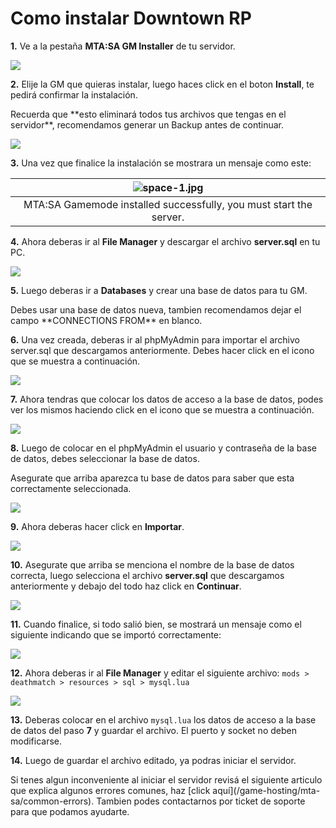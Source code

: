 # Como instalar Downtown RP


**1.** Ve a la pestaña **MTA:SA GM Installer** de tu servidor.

![](https://i.imgur.com/9usqk4d.png)

**2.** Elije la GM que quieras instalar, luego haces click en el boton **Install**, te pedirá confirmar la instalación.

<Callout type="warning">
Recuerda que **esto eliminará todos tus archivos que tengas en el servidor**, recomendamos generar un Backup antes de continuar.
</Callout>

![](https://i.imgur.com/Qiiayq2.png)

**3.** Una vez que finalice la instalación se mostrara un mensaje como este:

| ![space-1.jpg](https://i.imgur.com/ItwX4qu.png) | 
|:--:| 
| MTA:SA Gamemode installed successfully, you must start the server. |

**4.** Ahora deberas ir al **File Manager** y descargar el archivo **server.sql** en tu PC.

![](https://i.imgur.com/BgYqS22.png)

**5.** Luego deberas ir a **Databases** y crear una base de datos para tu GM.

<Callout type="info">
Debes usar una base de datos nueva, tambien recomendamos dejar el campo **CONNECTIONS FROM** en blanco.
</Callout>

**6.** Una vez creada, deberas ir al phpMyAdmin para importar el archivo server.sql que descargamos anteriormente. Debes hacer click en el icono que se muestra a continuación.

![](https://i.imgur.com/jb32AKv.png)

**7.** Ahora tendras que colocar los datos de acceso a la base de datos, podes ver los mismos haciendo click en el icono que se muestra a continuación.

![](https://i.imgur.com/4u0xPts.png)

**8.** Luego de colocar en el phpMyAdmin el usuario y contraseña de la base de datos, debes seleccionar la base de datos.

<Callout type="info">
Asegurate que arriba aparezca tu base de datos para saber que esta correctamente seleccionada.
</Callout>

![](https://i.imgur.com/bwx2qcp.png)

**9.** Ahora deberas hacer click en **Importar**.

![](https://i.imgur.com/b4fLw2n.png)

**10.** Asegurate que arriba se menciona el nombre de la base de datos correcta, luego selecciona el archivo **server.sql** que descargamos anteriormente y debajo del todo haz click en **Continuar**.

![](https://i.imgur.com/vRLExD4.png)

**11.** Cuando finalice, si todo salió bien, se mostrará un mensaje como el siguiente indicando que se importó correctamente:

![](https://i.imgur.com/Vy0GDyV.png)

**12.** Ahora deberas ir al **File Manager** y editar el siguiente archivo: `mods > deathmatch > resources > sql > mysql.lua`

![](https://i.imgur.com/DcjyZcI.png)

**13.** Deberas colocar en el archivo `mysql.lua` los datos de acceso a la base de datos del paso **7** y guardar el archivo. El puerto y socket no deben modificarse.

**14.** Luego de guardar el archivo editado, ya podras iniciar el servidor.

<Callout type="info">
Si tenes algun inconveniente al iniciar el servidor revisá el siguiente articulo que explica algunos errores comunes, haz [click aquí](/game-hosting/mta-sa/common-errors). Tambien podes contactarnos por ticket de soporte para que podamos ayudarte.
</Callout>